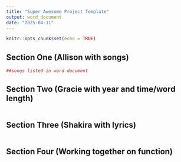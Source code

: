 ```yaml
---
title: "Super Awesome Project Template"
output: word_document
date: "2025-04-11"
---
```


```r
knitr::opts_chunk$set(echo = TRUE)
```

## Section One (Allison with songs)

```r
##songs listed in word document 
```


## Section Two (Gracie with year and time/word length)

```r

```

## Section Three (Shakira with lyrics)

```r

```



## Section Four (Working together on function)

```r

```